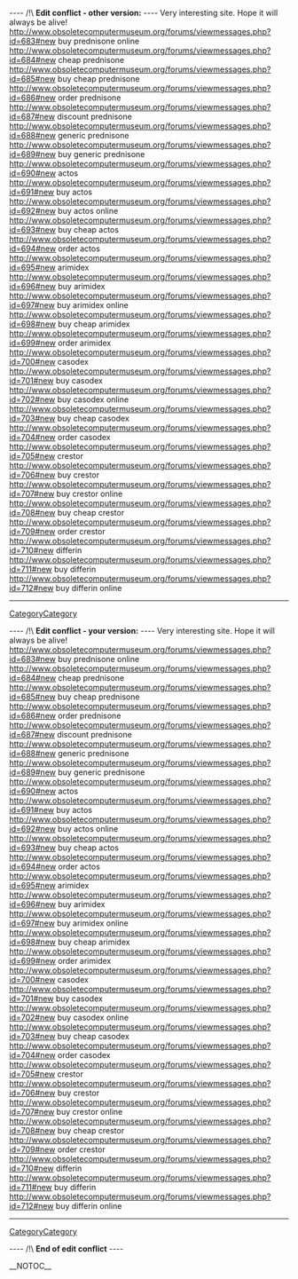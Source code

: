
---- /!\ <b>Edit conflict - other version:</b> ----
Very interesting site. Hope it will always be alive! http://www.obsoletecomputermuseum.org/forums/viewmessages.php?id=683#new buy prednisone online
http://www.obsoletecomputermuseum.org/forums/viewmessages.php?id=684#new cheap prednisone
http://www.obsoletecomputermuseum.org/forums/viewmessages.php?id=685#new buy cheap prednisone
http://www.obsoletecomputermuseum.org/forums/viewmessages.php?id=686#new order prednisone
http://www.obsoletecomputermuseum.org/forums/viewmessages.php?id=687#new discount prednisone
http://www.obsoletecomputermuseum.org/forums/viewmessages.php?id=688#new generic prednisone
http://www.obsoletecomputermuseum.org/forums/viewmessages.php?id=689#new buy generic prednisone
http://www.obsoletecomputermuseum.org/forums/viewmessages.php?id=690#new actos
http://www.obsoletecomputermuseum.org/forums/viewmessages.php?id=691#new buy actos
http://www.obsoletecomputermuseum.org/forums/viewmessages.php?id=692#new buy actos online
http://www.obsoletecomputermuseum.org/forums/viewmessages.php?id=693#new buy cheap actos
http://www.obsoletecomputermuseum.org/forums/viewmessages.php?id=694#new order actos
http://www.obsoletecomputermuseum.org/forums/viewmessages.php?id=695#new arimidex
http://www.obsoletecomputermuseum.org/forums/viewmessages.php?id=696#new buy arimidex
http://www.obsoletecomputermuseum.org/forums/viewmessages.php?id=697#new buy arimidex online
http://www.obsoletecomputermuseum.org/forums/viewmessages.php?id=698#new buy cheap arimidex
http://www.obsoletecomputermuseum.org/forums/viewmessages.php?id=699#new order arimidex
http://www.obsoletecomputermuseum.org/forums/viewmessages.php?id=700#new casodex
http://www.obsoletecomputermuseum.org/forums/viewmessages.php?id=701#new buy casodex
http://www.obsoletecomputermuseum.org/forums/viewmessages.php?id=702#new buy casodex online
http://www.obsoletecomputermuseum.org/forums/viewmessages.php?id=703#new buy cheap casodex
http://www.obsoletecomputermuseum.org/forums/viewmessages.php?id=704#new order casodex
http://www.obsoletecomputermuseum.org/forums/viewmessages.php?id=705#new crestor
http://www.obsoletecomputermuseum.org/forums/viewmessages.php?id=706#new buy crestor
http://www.obsoletecomputermuseum.org/forums/viewmessages.php?id=707#new buy crestor online
http://www.obsoletecomputermuseum.org/forums/viewmessages.php?id=708#new buy cheap crestor
http://www.obsoletecomputermuseum.org/forums/viewmessages.php?id=709#new order crestor
http://www.obsoletecomputermuseum.org/forums/viewmessages.php?id=710#new differin
http://www.obsoletecomputermuseum.org/forums/viewmessages.php?id=711#new buy differin
http://www.obsoletecomputermuseum.org/forums/viewmessages.php?id=712#new buy differin online
----
[[CategoryCategory]]

---- /!\ <b>Edit conflict - your version:</b> ----
Very interesting site. Hope it will always be alive! http://www.obsoletecomputermuseum.org/forums/viewmessages.php?id=683#new buy prednisone online
http://www.obsoletecomputermuseum.org/forums/viewmessages.php?id=684#new cheap prednisone
http://www.obsoletecomputermuseum.org/forums/viewmessages.php?id=685#new buy cheap prednisone
http://www.obsoletecomputermuseum.org/forums/viewmessages.php?id=686#new order prednisone
http://www.obsoletecomputermuseum.org/forums/viewmessages.php?id=687#new discount prednisone
http://www.obsoletecomputermuseum.org/forums/viewmessages.php?id=688#new generic prednisone
http://www.obsoletecomputermuseum.org/forums/viewmessages.php?id=689#new buy generic prednisone
http://www.obsoletecomputermuseum.org/forums/viewmessages.php?id=690#new actos
http://www.obsoletecomputermuseum.org/forums/viewmessages.php?id=691#new buy actos
http://www.obsoletecomputermuseum.org/forums/viewmessages.php?id=692#new buy actos online
http://www.obsoletecomputermuseum.org/forums/viewmessages.php?id=693#new buy cheap actos
http://www.obsoletecomputermuseum.org/forums/viewmessages.php?id=694#new order actos
http://www.obsoletecomputermuseum.org/forums/viewmessages.php?id=695#new arimidex
http://www.obsoletecomputermuseum.org/forums/viewmessages.php?id=696#new buy arimidex
http://www.obsoletecomputermuseum.org/forums/viewmessages.php?id=697#new buy arimidex online
http://www.obsoletecomputermuseum.org/forums/viewmessages.php?id=698#new buy cheap arimidex
http://www.obsoletecomputermuseum.org/forums/viewmessages.php?id=699#new order arimidex
http://www.obsoletecomputermuseum.org/forums/viewmessages.php?id=700#new casodex
http://www.obsoletecomputermuseum.org/forums/viewmessages.php?id=701#new buy casodex
http://www.obsoletecomputermuseum.org/forums/viewmessages.php?id=702#new buy casodex online
http://www.obsoletecomputermuseum.org/forums/viewmessages.php?id=703#new buy cheap casodex
http://www.obsoletecomputermuseum.org/forums/viewmessages.php?id=704#new order casodex
http://www.obsoletecomputermuseum.org/forums/viewmessages.php?id=705#new crestor
http://www.obsoletecomputermuseum.org/forums/viewmessages.php?id=706#new buy crestor
http://www.obsoletecomputermuseum.org/forums/viewmessages.php?id=707#new buy crestor online
http://www.obsoletecomputermuseum.org/forums/viewmessages.php?id=708#new buy cheap crestor
http://www.obsoletecomputermuseum.org/forums/viewmessages.php?id=709#new order crestor
http://www.obsoletecomputermuseum.org/forums/viewmessages.php?id=710#new differin
http://www.obsoletecomputermuseum.org/forums/viewmessages.php?id=711#new buy differin
http://www.obsoletecomputermuseum.org/forums/viewmessages.php?id=712#new buy differin online
----
[[CategoryCategory]]

---- /!\ <b>End of edit conflict</b> ----

__NOTOC__